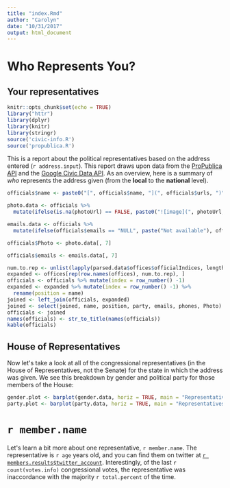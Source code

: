 ```yaml
---
title: "index.Rmd"
author: "Carolyn"
date: "10/31/2017"
output: html_document
---
```

# Who Represents You?
## Your representatives
```r
knitr::opts_chunk$set(echo = TRUE)
library("httr")
library(dplyr)
library(knitr)
library(stringr)
source('civic-info.R')
source('propublica.R')
```
This is a report about the political representatives based on the address entered (`r address.input`). This report draws upon data from the [ProPublica API](https://projects.propublica.org/api-docs/congress-api/) and the [Google Civic Data API](https://developers.google.com/civic-information/). As an overview, here is a summary of _who_ represents the address given (from the **local** to the **national** level).

```r
officials$name <- paste0("[", officials$name, "](", officials$urls, ")")

photo.data <- officials %>%
  mutate(ifelse(is.na(photoUrl) == FALSE, paste0("![image](", photoUrl, ")"), "Not available"))

emails.data <- officials %>% 
  mutate(ifelse(officials$emails == "NULL", paste("Not available"), officials$emails))

officials$Photo <- photo.data[, 7]

officials$emails <- emails.data[, 7]

num.to.rep <- unlist(lapply(parsed.data$offices$officialIndices, length))
expanded <- offices[rep(row.names(offices), num.to.rep), ]
officials <- officials %>% mutate(index = row_number() -1)
expanded <- expanded %>% mutate(index = row_number() -1) %>%
  rename(position = name) 
joined <- left_join(officials, expanded)
joined <- select(joined, name, position, party, emails, phones, Photo)
officials <- joined
names(officials) <- str_to_title(names(officials))
kable(officials)

```

## House of Representatives

Now let\'s take a look at all of the congressional representatives (in the House of Representatives, not the Senate) for the state in which the address was given. We see this breakdown by gender and political party for those members of the House:

```r
gender.plot <- barplot(gender.data, horiz = TRUE, main = "Representatives by Gender", xlab = "# of Representatives", names.arg=c("Females", "Males"))
party.plot <- barplot(party.data, horiz = TRUE, main = "Representatives by Party", xlab = "# of Representatives", names.arg=c("Republican", "Democrat"))
```

# `r member.name`
Let\'s learn a bit more about one representative, `r member.name`. The representative is `r age` years old, and you can find them on twitter at [`r members.results$twitter_account`](`r twitter`). Interestingly, of the last `r count(votes.info)` congressional votes, the representative was inaccordance with the majority `r total.percent` of the time.




